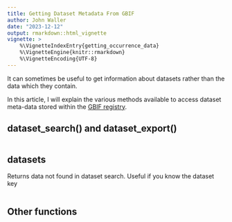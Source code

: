 ```yaml
---
title: Getting Dataset Metadata From GBIF
author: John Waller
date: "2023-12-12"
output: rmarkdown::html_vignette
vignette: >
    %\VignetteIndexEntry{getting_occurrence_data}
    %\VignetteEngine{knitr::rmarkdown}
    %\VignetteEncoding{UTF-8}
---
```


It can sometimes be useful to get information about datasets rather than the data which they contain. 

In this article, I will explain the various methods available to access dataset meta-data stored within the [GBIF registry](https://www.gbif.org/developer/registry).

## dataset_search() and dataset_export()

```R 

```

## datasets

Returns data not found in dataset search. Useful if you know the dataset key

```R 

```

## Other functions









